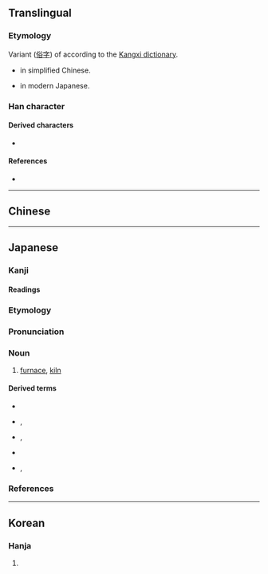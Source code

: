 {{also|爐}}
{{character info}}
==Translingual==
{{ja-forms|炉|炉|[[爐]]}}

===Etymology===
Variant ([[俗字]]) of {{m|mul|爐}} according to the [[w:Kangxi Dictionary|Kangxi dictionary]].
* {{Han simp|爐|f=盧|t=户}} in simplified Chinese.
* {{Han simp|爐|f=盧|t=戸}} in modern Japanese.

===Han character===
{{Han char|rn=86|rad=火|as=04|sn=8|four=|canj=FHS,FIS|ids=⿰火户(GH),⿰火戶(TK),⿰火戸(J)}}

====Derived characters====
* {{l|mul|[[𦲊]]}}

====References====
* {{Han ref|kx=0667.050|dkj=18902|dj=1076.140|hdz=32194.020|uh=7089|ud=28809}}

----

==Chinese==
{{zh-see|爐}}

----

==Japanese==
{{ja-kanji forms|炉|爐}}

===Kanji===
{{ja-kanji|kyu=爐|rs=火04}}

====Readings====
{{ja-readings
|goon=る
|kanon=ろ
|kun=いろり-
}}

===Etymology===
{{wp|lang=ja}}
{{ja-kanjitab|ろ|yomi=o}}
{{der|ja|ltc|爐|sort=ろ}}

===Pronunciation===
{{ja-pron|yomi=kanon|ろ|acc=0|acc_ref=DJR,NHK}}

===Noun===
{{ja-noun|kyu=爐|ろ}}

# [[furnace]], [[kiln]]

====Derived terms====
{{der-top}}
* {{ja-r|焜炉|こんろ}}
* {{ja-r|風炉|ふうろ}}, {{ja-r|風炉|ふろ}}
* {{ja-r|炉火|ろか}}, {{ja-r|炉火|ろび}}
* {{ja-r|炉%端|ろ%ばた}}
* {{ja-r|炉%辺|ろ%ばた}}, {{ja-r|炉辺|ろへん}}
{{der-bottom}}

===References===
<references/>

----

==Korean==

===Hanja===
{{ko-hanja|hangeul=[[로]]>[[노]]|eumhun=}}

# {{rfdef|ko|sort=火04}}